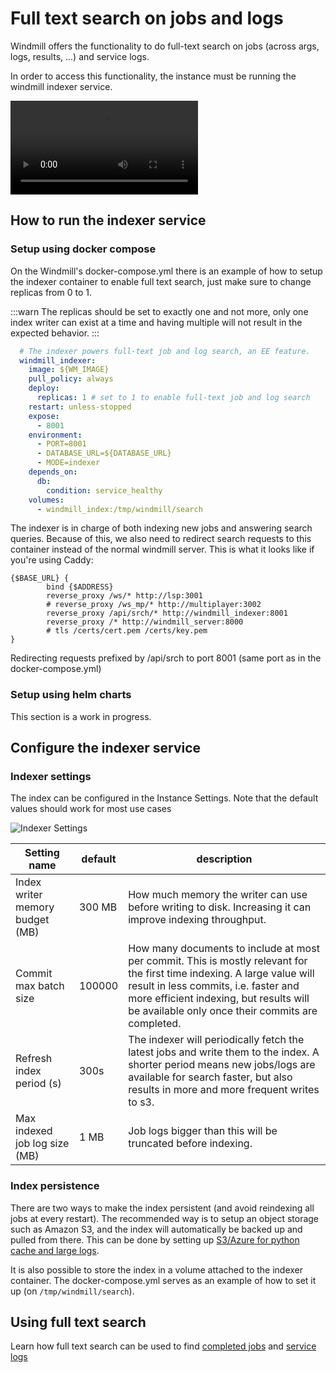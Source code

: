 # Full text search on jobs and logs


Windmill offers the functionality to do full-text search on jobs (across args, logs, results, ...) and service logs.

In order to access this functionality, the instance must be running the windmill indexer service.


<video
	className="border-2 rounded-lg object-cover w-full h-full dark:border-gray-800"
	autoPlay
	loop
	src="/videos/search_demo.mp4"
/>

## How to run the indexer service

### Setup using docker compose

On the Windmill's docker-compose.yml there is an example of how to setup the indexer container to enable full text search, just make sure to change replicas from 0 to 1.

:::warn
The replicas should be set to exactly one and not more, only one index writer can exist at a time and having multiple will not result in the expected behavior.
:::

```yml
  # The indexer powers full-text job and log search, an EE feature.
  windmill_indexer:
    image: ${WM_IMAGE}
    pull_policy: always
    deploy:
      replicas: 1 # set to 1 to enable full-text job and log search
    restart: unless-stopped
    expose:
      - 8001
    environment:
      - PORT=8001
      - DATABASE_URL=${DATABASE_URL}
      - MODE=indexer
    depends_on:
      db:
        condition: service_healthy
    volumes:
      - windmill_index:/tmp/windmill/search
```

The indexer is in charge of both indexing new jobs and answering search queries. Because of this,
we also need to redirect search requests to this container instead of the normal windmill server.
This is what it looks like if you're using Caddy:

```Caddyfile
{$BASE_URL} {
        bind {$ADDRESS}
        reverse_proxy /ws/* http://lsp:3001
        # reverse_proxy /ws_mp/* http://multiplayer:3002
        reverse_proxy /api/srch/* http://windmill_indexer:8001
        reverse_proxy /* http://windmill_server:8000
        # tls /certs/cert.pem /certs/key.pem
}
```

Redirecting requests prefixed by /api/srch to port 8001 (same port as in the docker-compose.yml)

### Setup using helm charts

This section is a work in progress.

## Configure the indexer service

### Indexer settings

The index can be configured in the Instance Settings. Note that the default values should work for most use cases


![Indexer Settings](./indexer_settings.png)

| Setting name                           | default  | description |
| -------------------------------------- | -------- | ----------- |
| Index writer memory budget (MB)        | 300 MB  | How much memory the writer can use before writing to disk. Increasing it can improve indexing throughput. |
| Commit max batch size                  | 100000  | How many documents to include at most per commit. This is mostly relevant for the first time indexing. A large value will result in less commits, i.e. faster and more efficient indexing, but results will be available only once their commits are completed.  |
| Refresh index period (s)               | 300s    | The indexer will periodically fetch the latest jobs and write them to the index. A shorter period means new jobs/logs are available for search faster, but also results in more and more frequent writes to s3. |
| Max indexed job log size (MB)          | 1 MB    | Job logs bigger than this will be truncated before indexing. |


### Index persistence

There are two ways to make the index persistent (and avoid reindexing all jobs at every restart). The recommended way is to setup an object storage such as Amazon S3, and the index will automatically be backed up and pulled from there. This can be done by setting up [S3/Azure for python cache and large logs](../../core_concepts/38_object_storage_in_windmill/index.mdx#large-job-logs-management).

It is also possible to store the index in a volume attached to the indexer container. The docker-compose.yml serves as an example of how to set it up (on `/tmp/windmill/search`).

## Using full text search

Learn how full text search can be used to find [completed jobs](../../core_concepts/35_search_bar/index.mdx#searching-runs) and [service logs](../../core_concepts/36_service_logs/index.mdx#log-search)



